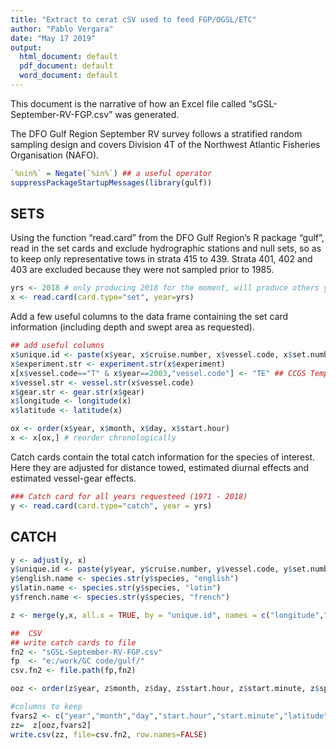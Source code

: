 ```yaml
---
title: "Extract to cerat cSV used to feed FGP/OGSL/ETC"
author: "Pablo Vergara"
date: "May 17 2019"
output:
  html_document: default
  pdf_document: default
  word_document: default
---
```

This document is the narrative of how an Excel file called "sGSL-September-RV-FGP.csv" was generated. 

The DFO Gulf Region September RV survey follows a stratified random sampling design and covers Division 4T of the Northwest Atlantic Fisheries Organisation (NAFO).


```r
`%nin%` = Negate(`%in%`) ## a useful operator
suppressPackageStartupMessages(library(gulf))
```

## SETS
Using the function "read.card" from the DFO Gulf Region's R package "gulf", read in the set cards and exclude hydrographic stations and null sets, so as to keep only representative tows in strata 415 to 439. Strata 401, 402 and 403 are excluded because they were not sampled prior to 1985.

```r
yrs <- 2018 # only producing 2018 for the moment, will produce others years once we are sure data is in proper format
x <- read.card(card.type="set", year=yrs)
```

Add a few useful columns to the data frame containing the set card information (including depth and swept area as requested).
```r
## add useful columns
x$unique.id <- paste(x$year, x$cruise.number, x$vessel.code, x$set.number, sep="-")
x$experiment.str <- experiment.str(x$experiment)
x[x$vessel.code=="T" & x$year==2003,"vessel.code"] <- "TE" ## CCGS Templeman used in 2003
x$vessel.str <- vessel.str(x$vessel.code)
x$gear.str <- gear.str(x$gear)
x$longitude <- longitude(x)
x$latitude <- latitude(x)

ox <- order(x$year, x$month, x$day, x$start.hour)
x <- x[ox,] # reorder chronologically 

```

Catch cards contain the total catch information for the species of interest. Here they are adjusted for distance towed, estimated diurnal effects and estimated vessel-gear effects.  
```r
### Catch card for all years requesteed (1971 - 2018)
y <- read.card(card.type="catch", year = yrs)
```

## CATCH
```r
y <- adjust(y, x)
y$unique.id <- paste(y$year, y$cruise.number, y$vessel.code, y$set.number, sep="-")
y$english.name <- species.str(y$species, "english")
y$latin.name <- species.str(y$species, "latin")
y$french.name <- species.str(y$species, "french")

z <- merge(y,x, all.x = TRUE, by = "unique.id", names = c("longitude","latitude", "gear.str"))

##  CSV
## write catch cards to file
fn2 <- "sGSL-September-RV-FGP.csv"
fp  <- "e:/work/GC code/gulf/"
csv.fn2 <- file.path(fp,fn2)

ooz <- order(z$year, z$month, z$day, z$start.hour, z$start.minute, z$species)

#columns to keep
fvars2 <- c("year","month","day","start.hour","start.minute","latitude","longitude","gear.str","species","french.name","english.name","latin.name","weight.caught","number.caught")
zz=  z[ooz,fvars2]
write.csv(zz, file=csv.fn2, row.names=FALSE)
```


